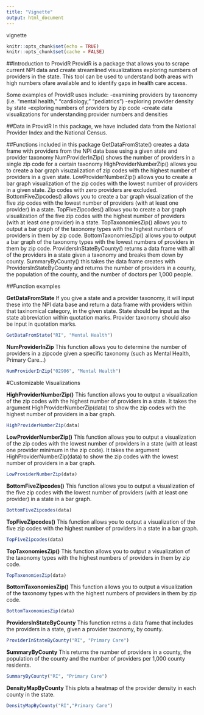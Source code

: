 ```yaml
---
title: "Vignette"
output: html_document
---
```

vignette 

```r
knitr::opts_chunk$set(echo = TRUE)
knitr::opts_chunk$set(cache = FALSE)
```

##Introduction to ProvidR
ProvidR is a package that allows you to scrape current NPI data and create streamlined visualizations exploring numbers of providers in the state. This tool can be used to understand both areas with high numbers ofare available and to identify gaps in health care access. 

Some examples of ProvidR uses include: 
-examining providers by taxonomy (i.e. "mental health," "cardiology," "pediatrics")
-exploring provider density by state
-exploring numbers of providers by zip code
-create data visualizations for understanding provider numbers and densities 

##Data in ProvidR
In this package, we have included data from the National Provider Index and the National Census. 

##Functions included in this package
GetDataFromState() creates a data frame with providers from the NPI data base using a given state and provider taxonomy
NumProviderInZip() shows the number of providers in a single zip code for a certain taxonomy
HighProviderNumberZip() allows you to create a bar graph visuzalization of zip codes with the highest number of providers in a given state. 
LowProviderNumberZip() allows you to create a bar graph visualization of the zip codes with the lowest number of providers in a  given state. Zip codes with zero providers are excluded. 
BottomFiveZipcodes() allows you to create a bar graph visualization of the five zip codes with the lowest number of providers (with at least one provider) in a state.
TopFiveZipcodes() allows you to create a bar graph visualization of the five zip codes with the highest number of providers (with at least one provider) in a state.
TopTaxonomiesZip() allows you to output a bar graph of the taxonomy types with the highest numbers of providers in them by zip code. 
BottomTaxonomiesZip() allows you to output a bar graph of the taxonomy types with the lowest numbers of providers in them by zip code. 
ProvidersInStateByCounty() returns a data frame with all of the providers in a state given a taxonomy and breaks them down by county.
SummaryByCounty() this takes the data frame creates with ProvidersInStateByCounty and returns the number of providers in a county, the population of the county, and the number of doctors per 1,000 people. 

##Function examples

<strong>GetDataFromState</strong>
If you give a state and a provider taxonomy, it will input these into the NPI data base and return a data frame with providers within that taxinomical category, in the given state. State should be input as the state abbreviation within quotation marks. Provider taxonomy should also be input in quotation marks. 
```r
GetDataFromState("RI", "Mental Health")
```

<strong>NumProviderInZip</strong>
This function allows you to determine the number of providers in a zipcode given a specific taxonomy (such as Mental Health, Primary Care...)
```r
NumProviderInZip("02906", "Mental Health")
```


#Customizable Visualizations

<strong>HighProviderNumberZip()</strong>
This function allows you to output a visualization of the zip codes with the highest number of providers in a state. It takes the argument HighProviderNumberZip(data) to show the zip codes with the highest number of providers in a bar graph.
```r
HighProviderNumberZip(data)
```

<strong>LowProviderNumberZip()</strong>
This function allows you to output a visualization of the zip codes with the lowest number of providers in a state (with at least one provider minimum in the zip code). It takes the argument HighProviderNumberZip(data) to show the zip codes with the lowest number of providers in a bar graph.
```r
LowProviderNumberZip(data)
```

<strong>BottomFiveZipcodes()</strong>
This function allows you to output a visualization of the five zip codes with the lowest number of providers (with at least one provider) in a state in a bar graph.
```r
BottomFiveZipcodes(data)
```

<strong>TopFiveZipcodes()</strong>
This function allows you to output a visualization of the five zip codes with the highest number of providers in a state in a bar graph.
```r
TopFiveZipcodes(data)
```

<strong>TopTaxonomiesZip()</strong>
This function allows you to output a visualization of the taxonomy types with the highest numbers of providers in them by zip code. 
```r
TopTaxonomiesZip(data)
```

<strong>BottomTaxonomiesZip()</strong>
This function allows you to output a visualization of the taxonomy types with the highest numbers of providers in them by zip code. 
```r
BottomTaxonomiesZip(data)
```

<strong>ProvidersInStateByCounty</strong>
This function retrns a data frame that includes the providers in a state, given a provider taxonomy, by county.
```r
ProviderInStateByCounty("RI", "Primary Care")
```

<strong>SummaryByCounty</strong>
This returns the number of providers in a county, the population of the county and the number of providers per 1,000 county residents. 
```r
SummaryByCounty("RI", "Primary Care")
```

<strong>DensityMapByCounty</strong>
This plots a heatmap of the provider density in each county in  the state.
```r
DensityMapByCounty("RI","Primary Care")
```

